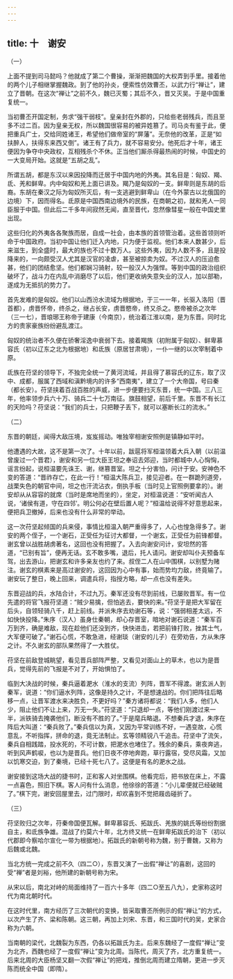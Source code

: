 ```yaml
---
---
---
```

title: 十　谢安
---




（一）


上面不提到司马懿吗？他就成了第二个曹操，渐渐把魏国的大权弄到手里。接着他的两个儿子相继掌握魏政。到了他的孙炎，便索性仿效曹丕，以武力行“禅让”，建立了晋朝。在这次“禅让”之前不久，魏已灭蜀；其后不久，晋又灭吴。于是中国重复统一。

当初曹丕开国定制，务求“强干弱枝”。皇亲封在外郡的，只给些老弱残兵，而且至多不过二百。因为皇亲无权，所以魏国很容易的被异姓篡了。司马炎有鉴于此，便把重兵广士，交给同姓诸王，希望他们做帝室的“屏藩”。无奈他的改革，正是“如扶醉人，扶得东来西又倒”。诸王有了兵力，就不容易安分。他死后才十年，诸王便因为争夺中央政权，互相残杀个不休。正当他们厮杀得最热闹的时候，中国史的一大变局开始。这就是“五胡之乱”。

所谓五胡，都是东汉以来因投降而迁居于中国内地的外夷。其名目是：匈奴、羯、氐、羌和鲜卑。内中匈奴和羌上面已讲及。羯乃是匈奴的一支。鲜卑则是东胡的后裔。东胡在秦汉之际为匈奴所灭后，有一支逃避到鲜卑山（在今外蒙古以北俄国的边境）下，因而得名。氐原是中国西南边境外的民族，在商朝之初，就和羌人一同臣服于中国。但此后二千多年间寂然无闻，直至晋代，忽然像彗星一般在中国史里出现。

这些归化的外夷各各聚族而居，自成一社会，由本族的首领管治着。这些首领则听命于中国政府。当初中国让他们迁入内地，只为便于监视。他们本来人数甚少，后来滋生，到全盛时，最大的族也不过十数万人。这些外夷，因为人数不多，且是投降来的，一向颇受汉人尤其是汉官的凌虐，甚至被掠卖为奴。不过汉人的压迫愈甚，他们的团结愈坚。他们都娴习骑射，较一般汉人为强悍。等到中国的政治组织破坏了，战斗力在内乱中消磨尽了以后，他们更收纳失意失业的汉人，加以部勒，遂成为无抵抗的势力了。

首先发难的是匈奴。他们以山西汾水流域为根据地，于三一一年，长驱入洛阳（晋首都），虏晋怀帝，终杀之，继占长安，虏晋愍帝，终又杀之。愍帝被杀之次年（三一七），晋琅琊王称帝于建康（今南京），统治着江淮以南，是为东晋。同时北方的贵家豪族纷纷避乱渡江。

匈奴的统治者不久便在骄奢淫逸中衰弱下去。接着羯族（初附属于匈奴）、鲜卑慕容氏（初以辽东之北为根据地）和氐族（原居甘肃境），一仆一继的以次宰制着中原。

氐族在苻坚的领导下，不独完全统一了黄河流域，并且得了慕容氏的辽东，取了汉中、成都，服属了西域和滇黔境内的许多“西南夷”，建立了一个大帝国，号曰秦（都长安）。苻坚挟着百战百胜的声威，进一步便要扫灭东晋，统一中国。三八三年，他率领步兵六十万、骑兵二十七万南征。旗鼓相望，前后千里。东晋不有长江的天险吗？苻坚说：“我们的兵士，只把鞭子丢下，就可以塞断长江的流水。”





（二）


东晋的朝廷，闻得大敌压境，岌岌摇动。唯独宰相谢安照例是镇静如平时。

他遭遇的大故，这不是第一次了。十年以前，跋扈将军桓温领着大兵入朝（以前温曾废过一个晋君），谢安和另一位大臣王坦之奉诏去郊迎，当时都城中人心恟恟，谣言纷起，说桓温要先诛王、谢，继篡晋室。坦之十分害怕，问计于安。安神色不变的答道：“晋祚存亡，在此一行！”桓温大陈兵卫，接见迎者。在一群跪列道旁，战栗失色的朝官中间，坦之也汗流沾衣，倒执手板（当时见上官照例要拿的）。谢安却从从容容的就席（当时是席地而坐的），坐定，对桓温说道：“安听闻古人说，‘诸侯有道，守在四邻’。明公何必在壁后置人呢？”桓温给说得不好意思起来，便把兵卫撤掉，后来也没有什么非常的举动。

这一次苻坚起倾国的兵来侵，事情比桓温入朝严重得多了，人心也惶急得多了。谢安的两个侄子，一个谢石，正受任为征讨大都督，一个谢玄，正受任为前锋都督。谢玄曾以战胜胡虏著名，这回也没有把握了。入去向谢安问计，安坦然的答道，“已别有旨”，便再无话。玄不敢多嘴，退后，托人请问。谢安却叫仆夫预备车驾，出去游山，把谢玄和许多亲友也约了来。叔侄二人在山中围棋，以别墅为赌注。谢玄的棋素来是高过谢安的，这回因为心中有事，始而势均力敌，终竟输了。谢安玩了整日，晚上回来，调遣兵将，指授方略，却一点也没有差失。

东晋迎战的兵，水陆合计，不过九万。秦军还没有尽到前线，已屡败晋军。有一位先遣的将官飞报苻坚道：“贼少易擒，但怕逃去，要快的来。”苻坚于是把大军留在后头，自领轻骑八千，赶上前线。并派朱序去劝谢石等，说：“强弱相差太远，不如快快投降。”朱序（汉人）虽身仕秦朝，却心存晋室，暗地对谢石说道：“秦军百万到齐，确是难敌，现在趁他们还没到齐，快快进击，若把前锋打败，挫其士气，大军便可破了。”谢石心慌，不敢急进，经谢琰（谢安的儿子）在旁劝告，方从朱序之计。不久谢玄的部队果然得了一大胜仗。

苻坚在前敌登城眺望，看见晋兵部阵严整，又看见对面山上的草木，也以为是晋兵，觉得先前的飞报是不对了，开始惧怕了。

临到大决战的时候，秦兵逼着淝水（淮水的支流）列阵，晋军不得渡。谢玄派人到秦军，说道：“你们逼水列阵，这像是持久之计，不是想速战的。你们把阵往后略移一点，让晋军渡水来决胜负，不更好吗？”秦方诸将都说：“我们人多，他们人少，阻止他们不让上来，万无一失。”苻坚道：“只退却一点，等他们刚渡过来一半，派铁骑去掩袭他们，断没有不胜的了。”于是麾兵略退。不想秦兵才退，朱序在阵后大叫道：“秦兵败了。”秦兵信以为真，又因为平常训练不好，一遇变故，心慌意乱，不听指挥，拼命的退，竟无法制止。玄等领精锐八千追击。苻坚中了流矢，秦兵自相践踏，投水死的，不可计数，把淝水也堵住了。残余的秦兵，乘夜奔逃，听到风声鹤唳，也以为是晋兵。他们日夜不停地奔跑，草行露宿，受尽风霜，又加以饥寒交迫，到了秦境，已经十死七八了。这便是有名的淝水之战。

谢安接到这场大战的捷书时，正和客人对坐围棋。他看完后，把书放在床上，不露一点喜色，照旧下棋。客人问有什么消息，他徐徐的答道：“小儿辈便就已经破贼了。”棋下完，谢安回屋里去，过门限时，却欢喜到不觉把屐齿碰折了。





（三）


苻坚败归之次年，苻秦帝国便瓦解。鲜卑慕容氏、拓跋氏、羌族的姚氏等纷纷割据自主，和氐族争雄。混战了约莫六十年，北方终又统一在鲜卑拓跋氏的治下（初以代郡即今察哈尔宣化一带为根据地）。拓跋氏的新朝号称为魏，别于曹魏，又称为后魏或北魏。

当北方统一完成之前不久（四二○），东晋又演了一出假“禅让”的喜剧，这回的受“禅”者是刘裕，他所建的新朝号称为宋。

从宋以后，南北对峙的局面维持了一百六十多年（四二○至五八九），史家称这时代为南北朝时代。

在这时代里，南方经历了三次朝代的变换，皆采取曹丕所例示的假“禅让”的方式，以次产生了齐、梁和陈朝。这三朝，再加上刘宋、东晋，和三国时代的吴，史家合称为六朝。

当南朝的梁代，北魏裂为东西，仍各以拓跋氏为主。后来东魏经了一度假“禅让”变为北齐，西魏也经了一度假“禅让”变为北周。当陈代，周灭了齐，北方重复统一。后来北周的大臣杨坚又翻一次假“禅让”的把戏，推倒北周而建立隋朝，更进一步灭陈而统全中国（即隋）。